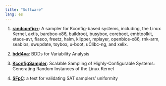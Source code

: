 ```yaml
---
title: "Software"
lang: es
---
```


1.  [**randconfig+**](https://doi.org/10.5281/zenodo.14339883): A sampler for Kconfig-based systems, including, the Linux Kernel, axtls, barebox-x86, buildroot, busybox, coreboot, embtoolkit, etaos-avr, fiasco, freetz, halm, klipper, mplayer, openbios-x86, rnk-arm, seabios, swupdate, toybox, u-boot, uClibc-ng, and xelix.

2.  [**bdd4va**](https://github.com/rheradio/bdd4va/): BDDs for Variability Analysis

3.  [**KconfigSampler**](https://github.com/davidfa71/Sampling-the-Linux-kernel): Scalable Sampling of Highly-Configurable Systems: Generating Random Instances of the Linux Kernel

4.  [**SFpC**](https://github.com/rheradio/ConfSystSampling): a test for validating SAT samplers' uniformity
